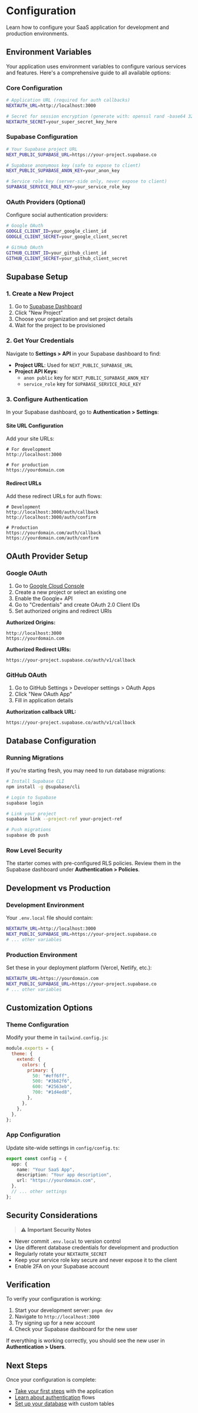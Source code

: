 # Configuration

Learn how to configure your SaaS application for development and production environments.

## Environment Variables

Your application uses environment variables to configure various services and features. Here's a comprehensive guide to all available options:

### Core Configuration

```bash
# Application URL (required for auth callbacks)
NEXTAUTH_URL=http://localhost:3000

# Secret for session encryption (generate with: openssl rand -base64 32)
NEXTAUTH_SECRET=your_super_secret_key_here
```

### Supabase Configuration

```bash
# Your Supabase project URL
NEXT_PUBLIC_SUPABASE_URL=https://your-project.supabase.co

# Supabase anonymous key (safe to expose to client)
NEXT_PUBLIC_SUPABASE_ANON_KEY=your_anon_key

# Service role key (server-side only, never expose to client)
SUPABASE_SERVICE_ROLE_KEY=your_service_role_key
```

### OAuth Providers (Optional)

Configure social authentication providers:

```bash
# Google OAuth
GOOGLE_CLIENT_ID=your_google_client_id
GOOGLE_CLIENT_SECRET=your_google_client_secret

# GitHub OAuth
GITHUB_CLIENT_ID=your_github_client_id
GITHUB_CLIENT_SECRET=your_github_client_secret
```

## Supabase Setup

### 1. Create a New Project

1. Go to [Supabase Dashboard](https://supabase.com/dashboard)
2. Click "New Project"
3. Choose your organization and set project details
4. Wait for the project to be provisioned

### 2. Get Your Credentials

Navigate to **Settings > API** in your Supabase dashboard to find:

- **Project URL**: Used for `NEXT_PUBLIC_SUPABASE_URL`
- **Project API Keys**:
  - `anon public` key for `NEXT_PUBLIC_SUPABASE_ANON_KEY`
  - `service_role` key for `SUPABASE_SERVICE_ROLE_KEY`

### 3. Configure Authentication

In your Supabase dashboard, go to **Authentication > Settings**:

#### Site URL Configuration

Add your site URLs:

```
# For development
http://localhost:3000

# For production
https://yourdomain.com
```

#### Redirect URLs

Add these redirect URLs for auth flows:

```
# Development
http://localhost:3000/auth/callback
http://localhost:3000/auth/confirm

# Production
https://yourdomain.com/auth/callback
https://yourdomain.com/auth/confirm
```

## OAuth Provider Setup

### Google OAuth

1. Go to [Google Cloud Console](https://console.cloud.google.com/)
2. Create a new project or select an existing one
3. Enable the Google+ API
4. Go to "Credentials" and create OAuth 2.0 Client IDs
5. Set authorized origins and redirect URIs

**Authorized Origins:**

```
http://localhost:3000
https://yourdomain.com
```

**Authorized Redirect URIs:**

```
https://your-project.supabase.co/auth/v1/callback
```

### GitHub OAuth

1. Go to GitHub Settings > Developer settings > OAuth Apps
2. Click "New OAuth App"
3. Fill in application details

**Authorization callback URL:**

```
https://your-project.supabase.co/auth/v1/callback
```

## Database Configuration

### Running Migrations

If you're starting fresh, you may need to run database migrations:

```bash
# Install Supabase CLI
npm install -g @supabase/cli

# Login to Supabase
supabase login

# Link your project
supabase link --project-ref your-project-ref

# Push migrations
supabase db push
```

### Row Level Security

The starter comes with pre-configured RLS policies. Review them in the Supabase dashboard under **Authentication > Policies**.

## Development vs Production

### Development Environment

Your `.env.local` file should contain:

```bash
NEXTAUTH_URL=http://localhost:3000
NEXT_PUBLIC_SUPABASE_URL=https://your-project.supabase.co
# ... other variables
```

### Production Environment

Set these in your deployment platform (Vercel, Netlify, etc.):

```bash
NEXTAUTH_URL=https://yourdomain.com
NEXT_PUBLIC_SUPABASE_URL=https://your-project.supabase.co
# ... other variables
```

## Customization Options

### Theme Configuration

Modify your theme in `tailwind.config.js`:

```javascript
module.exports = {
  theme: {
    extend: {
      colors: {
        primary: {
          50: "#eff6ff",
          500: "#3b82f6",
          600: "#2563eb",
          700: "#1d4ed8",
        },
      },
    },
  },
};
```

### App Configuration

Update site-wide settings in `config/config.ts`:

```typescript
export const config = {
  app: {
    name: "Your SaaS App",
    description: "Your app description",
    url: "https://yourdomain.com",
  },
  // ... other settings
};
```

## Security Considerations

> ⚠️ **Important Security Notes**

- Never commit `.env.local` to version control
- Use different database credentials for development and production
- Regularly rotate your `NEXTAUTH_SECRET`
- Keep your service role key secure and never expose it to the client
- Enable 2FA on your Supabase account

## Verification

To verify your configuration is working:

1. Start your development server: `pnpm dev`
2. Navigate to `http://localhost:3000`
3. Try signing up for a new account
4. Check your Supabase dashboard for the new user

If everything is working correctly, you should see the new user in **Authentication > Users**.

## Next Steps

Once your configuration is complete:

- [Take your first steps](/docs/first-steps) with the application
- [Learn about authentication](/docs/auth-overview) flows
- [Set up your database](/docs/database-setup) with custom tables
